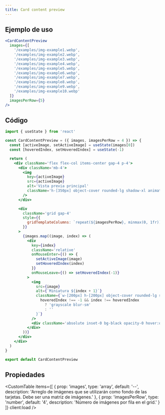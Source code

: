 ```yaml
---
title: Card content preview
---
```



<div className='flex items-center justify-center mx-auto not-prose'>
  <Alert
    title='Pista'
    content='Haz hover sobre una tarjeta para ver la previsualización de su contenido 🪄.'
    type='default'
    styleVariant='bordered'
    client:load
  />
</div>

<div className='flex items-center justify-center pt-10 pb-20 not-prose'>
  <CardContentPreview
    images={[
      '/examples/img-example1.webp',
      '/examples/img-example2.webp',
      '/examples/img-example3.webp',
      '/examples/img-example4.webp',
      '/examples/img-example5.webp',
      '/examples/img-example6.webp',
      '/examples/img-example7.webp',
      '/examples/img-example8.webp',
      '/examples/img-example9.webp',
      '/examples/img-example10.webp'
    ]}
    imagesPerRow={5}
    client:load
  />
</div>

## Ejemplo de uso

<CodeBlock client:load>

```jsx
<CardContentPreview
  images={[
    '/examples/img-example1.webp',
    '/examples/img-example2.webp',
    '/examples/img-example3.webp',
    '/examples/img-example4.webp',
    '/examples/img-example5.webp',
    '/examples/img-example6.webp',
    '/examples/img-example7.webp',
    '/examples/img-example8.webp',
    '/examples/img-example9.webp',
    '/examples/img-example10.webp'
  ]}
  imagesPerRow={5}
/>
```

</CodeBlock>

## Código

<CodeBlock client:load>

```jsx
import { useState } from 'react'

const CardContentPreview = ({ images, imagesPerRow = 4 }) => {
  const [activeImage, setActiveImage] = useState(images[0])
  const [hoveredIndex, setHoveredIndex] = useState(-1)

  return (
    <div className='flex flex-col items-center gap-4 p-4'>
      <div className='mb-4'>
        <img
          key={activeImage}
          src={activeImage}
          alt='Vista previa principal'
          className='h-[350px] object-cover rounded-lg shadow-xl animate-fade-in-down'
        />
      </div>

      <div
        className='grid gap-4'
        style={{
          gridTemplateColumns: `repeat(${imagesPerRow}, minmax(0, 1fr))`
        }}
      >
        {images.map((image, index) => (
          <div
            key={index}
            className='relative'
            onMouseEnter={() => {
              setActiveImage(image)
              setHoveredIndex(index)
            }}
            onMouseLeave={() => setHoveredIndex(-1)}
          >
            <img
              src={image}
              alt={`Miniatura ${index + 1}`}
              className={`w-[200px] h-[200px] object-cover rounded-lg shadow-md transition-all duration-200 hover:scale-95 ${
                hoveredIndex !== -1 && index !== hoveredIndex
                  ? 'grayscale blur-sm'
                  : ''
              }`}
            />
            <div className='absolute inset-0 bg-black opacity-0 hover:opacity-20 transition-opacity duration-300 rounded-lg' />
          </div>
        ))}
      </div>
    </div>
  )
}

export default CardContentPreview
```

</CodeBlock>

## Propiedades

<CustomTable
  items={[
    {
      prop: 'images',
      type: 'array',
      default: '--',
      description:
        'Arreglo de imágenes que se utilizarán como fondo de las tarjetas. Debe ser una matriz de imágenes.'
    },
    {
      prop: 'imagesPerRow',
      type: 'number',
      default: '4',
      description: 'Número de imágenes por fila en el grid.'
    }
  ]}
  client:load
/>
